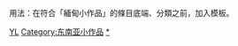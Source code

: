 {{hiddencat}}
{{Catnav|頁面分類|地理|地理小作品|亚洲地理小作品|东南亚小作品}}
{{Catnav|頁面分類|地理|国家|亚洲国家|緬甸}}

用法：在符合「緬甸小作品」的條目底端、分類之前，加入'''{{tl|Myanmar-stub}}'''模板。

[[Category:小作品类别|YL]]
[[Category:东南亚小作品|Category:东南亚小作品]]
[[Category:緬甸|*]]